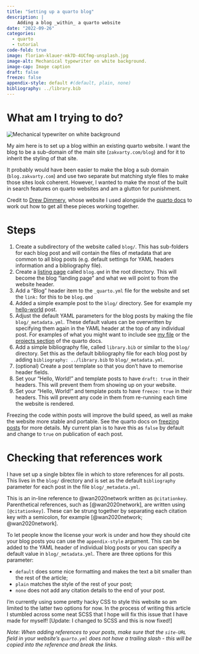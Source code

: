 ```yaml
---
title: "Setting up a quarto blog"
description: |
    Adding a blog _within_ a quarto website
date: "2022-09-26"
categories:
  - quarto
  - tutorial
code-fold: true
image: florian-klauer-mk7D-4UCfmg-unsplash.jpg
image-alt: Mechanical typewriter on white background.
image-cap: Image caption
draft: false
freeze: false
appendix-style: default #(default, plain, none)
bibliography: ../library.bib
---
```


# What am I trying to do?

::: medium_right
<img style = "border-radius: 10%;" src="florian-klauer-mk7D-4UCfmg-unsplash.jpg" alt="Mechanical typewriter on white background">
:::

My aim here is to set up a blog within an existing quarto website. I want the blog to be a sub-domain of the main site (`zakvarty.com/blog`) and for it to inherit the styling of that site. 

It probably would have been easier to make the blog a sub domain (`blog.zakvarty.com`) and use two separate but matching style files to make those sites look coherent. However, I wanted to make the most of the built in search features on quarto websites and am a glutton for punishment. 

Credit to [Drew Dimmery](https://ddimmery.com/), whose website I used alongside the [quarto docs](https://quarto.org/docs/guide/) to work out how to get all these pieces working together. 


# Steps

1. Create a subdirectory of the website called `blog/`. This has sub-folders for each blog post and will contain the files of metadata that are common to all blog posts (e.g. default settings for YAML headers information and a bibliography file).
<!-- -->
2. Create a [listing page](https://quarto.org/docs/websites/website-listings.html) called `blog.qmd` in the root directory. This will become the blog "landing page" and what we will point to from the website header. 
<!-- -->
3. Add a "Blog" header item to the `_quarto.yml` file for the website and set the `link:` for this to be `blog.qmd`
<!-- -->
4. Added a simple example post to the `blog/` directory. See for example my [hello-world](https://www.github.com/zakvarty/quarto-website/blog/hello-world/) post. 
<!-- -->
5. Adjust the default YAML parameters for the blog posts by making the file `blog/_metadata.yml`. These default values can be overwritten by specifying them again in the YAML header at the top of any individual post. For examples of what you might want to include see [my file](https://www.github.com/zakvarty/quarto-website/blog/_metadata.yml) or the [projects section](https://quarto.org/docs/projects/quarto-projects.html) of the quarto docs.
<!-- -->
6. Add a simple bibliography file, called `library.bib` or similar to the `blog/` directory. Set this as the default bibliography file for each blog post by adding `bibliography: ../library.bib` to `blog/_metadata.yml`. 
<!-- -->
7. (optional) Create a post template so that you don't have to memorise header fields.
<!-- -->
8. Set your "Hello, World!" and template posts to have `draft: true` in their headers. This will prevent them from showing up on your website.
<!-- --> 
9. Set your "Hello, World!" and template posts to have `freeze: true` in their headers. This will prevent any code in them from re-running each time the website is rendered. 

Freezing the code within posts will improve the build speed, as well as make the website more stable and portable. See the quarto docs on [freezing posts](https://quarto.org/docs/websites/website-blog.html#freezing-posts) for more details. My current plan is to have this as `false` by default and change to `true` on publication of each post. 

# Checking that references work

I have set up a single bibtex file in which to store references for all posts. This lives in the `blog/` directory and is set as the default `bibliography` parameter for each post in the file `blog/_metadata.yml`.

This is an in-line reference to @wan2020network written as `@citationkey`. Parenthetical references, such as [@wan2020network], are written using `[@citationkey]`. These can be strung together by separating each citation key with a semicolon, for example [@wan2020network; @wan2020network]. 

To let people know the license your work is under and how they should cite your blog posts you can use the `appendix-style` argument. This can be added to the YAML header of individual blog posts or you can specify a default value in `blog/_metadata.yml`. There are three options for this parameter: 

- `default` does some nice formatting and makes the text a bit smaller than the rest of the article;
- `plain` matches the style of the rest of your post; 
- `none` does not add any citation details to the end of your post. 

I'm currently using some pretty hacky CSS to style this website so am limited to the latter two options for now. In the process of writing this article I stumbled across some neat SCSS that I hope will fix this issue that I have made for myself! [Update: I changed to SCSS and this is now fixed!]

_Note: When adding references to your posts, make sure that the `site-URL` field in your website's `quarto.yml` does not have a trailing slash - this will be copied into the reference and break the links._ 



